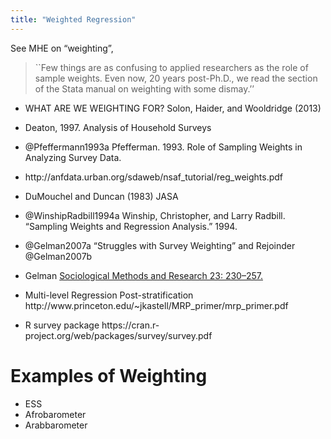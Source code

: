 ```yaml
---
title: "Weighted Regression"
---
```


See MHE on "weighting",

>  ``Few things are as confusing to applied researchers as the role of sample weights. Even now, 20 years post-Ph.D., we read the section of the Stata manual on weighting with some dismay.''

- WHAT ARE WE WEIGHTING FOR? Solon, Haider, and Wooldridge (2013)
- Deaton, 1997. Analysis of Household Surveys
- @Pfeffermann1993a Pfefferman. 1993. Role of Sampling Weights in Analyzing Survey Data.
- http://anfdata.urban.org/sdaweb/nsaf_tutorial/reg_weights.pdf
-  DuMouchel and Duncan (1983) JASA
- @WinshipRadbill1994a Winship, Christopher, and Larry Radbill. “Sampling Weights and Regression Analysis.” 1994.
- @Gelman2007a "Struggles with Survey Weighting"  and Rejoinder @Gelman2007b
- Gelman [Sociological Methods and Research 23: 230–257.](http://andrewgelman.com/2015/07/14/survey-weighting-and-regression-modeling/)

- Multi-level Regression Post-stratification http://www.princeton.edu/~jkastell/MRP_primer/mrp_primer.pdf


- R survey package https://cran.r-project.org/web/packages/survey/survey.pdf

# Examples of Weighting

- ESS
- Afrobarometer
- Arabbarometer
